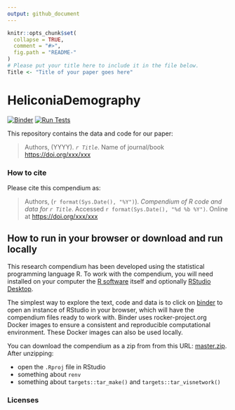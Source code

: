 ```yaml
---
output: github_document
---
```


<!-- README.md is generated from README.Rmd. Please edit that file -->

```r
knitr::opts_chunk$set(
  collapse = TRUE,
  comment = "#>",
  fig.path = "README-"
)
# Please put your title here to include it in the file below.
Title <- "Title of your paper goes here"
```

# HeliconiaDemography

<!-- badges: start -->

[![Binder](https://mybinder.org/badge_logo.svg)](https://mybinder.org/v2/gh/BrunaLab/HeliconiaDemography/master?urlpath=rstudio) [![Run Tests](https://github.com/BrunaLab/HeliconiaDemography/actions/workflows/run-testthat.yaml/badge.svg)](https://github.com/BrunaLab/HeliconiaDemography/actions/workflows/run-testthat.yaml)

<!-- badges: end -->

This repository contains the data and code for our paper:

> Authors, (YYYY).
> *`r Title`*.
> Name of journal/book <https://doi.org/xxx/xxx>

<!-- Our pre-print is online here: -->

<!-- > Authors, (YYYY). *`r Title`*. Name of journal/book, Accessed `r format(Sys.Date(), "%d %b %Y")`. Online at <https://doi.org/xxx/xxx> -->

### How to cite

Please cite this compendium as:

> Authors, (`r format(Sys.Date(), "%Y")`).
> *Compendium of R code and data for `r Title`*.
> Accessed `r format(Sys.Date(), "%d %b %Y")`.
> Online at <https://doi.org/xxx/xxx>

## How to run in your browser or download and run locally

This research compendium has been developed using the statistical programming language R.
To work with the compendium, you will need installed on your computer the [R software](https://cloud.r-project.org/) itself and optionally [RStudio Desktop](https://rstudio.com/products/rstudio/download/).

The simplest way to explore the text, code and data is to click on [binder](https://mybinder.org/v2/gh/BrunaLab/HeliconiaDemography/master?urlpath=rstudio) to open an instance of RStudio in your browser, which will have the compendium files ready to work with.
Binder uses rocker-project.org Docker images to ensure a consistent and reproducible computational environment.
These Docker images can also be used locally.

You can download the compendium as a zip from from this URL: [master.zip](/archive/master.zip).
After unzipping:

-   open the `.Rproj` file in RStudio
-   something about `renv`
-   something about `targets::tar_make()` and `targets::tar_visnetwork()` <!-- -   run `devtools::install()` to ensure you have the packages this analysis depends on (also listed in the [DESCRIPTION](/DESCRIPTION) file). --> <!-- -   finally, open `analysis/paper/paper.Rmd` and knit to produce the `paper.docx`, or run `rmarkdown::render("analysis/paper/paper.Rmd")` in the R console -->

### Licenses

<!-- **Text and figures :** [CC-BY-4.0](http://creativecommons.org/licenses/by/4.0/) -->

<!-- <!-- **Code :** See the [DESCRIPTION](DESCRIPTION) file -->

<!-- **Data :** [CC-0](http://creativecommons.org/publicdomain/zero/1.0/) attribution requested in reuse -->
